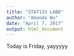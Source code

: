 ```yaml
---
title: "STAT133 LAB8"
author: "Amanda Wu"
date: "April 7, 2017"
output: html_document
---
```


Today is Friday, yayyyyy